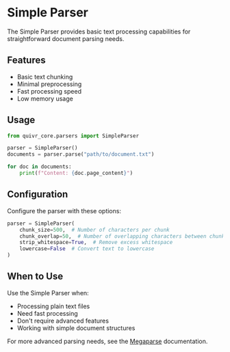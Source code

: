 # Simple Parser

The Simple Parser provides basic text processing capabilities for straightforward document parsing needs.

## Features

- Basic text chunking
- Minimal preprocessing
- Fast processing speed
- Low memory usage

## Usage

```python
from quivr_core.parsers import SimpleParser

parser = SimpleParser()
documents = parser.parse("path/to/document.txt")

for doc in documents:
    print(f"Content: {doc.page_content}")
```

## Configuration

Configure the parser with these options:

```python
parser = SimpleParser(
    chunk_size=500,  # Number of characters per chunk
    chunk_overlap=50,  # Number of overlapping characters between chunks
    strip_whitespace=True,  # Remove excess whitespace
    lowercase=False  # Convert text to lowercase
)
```

## When to Use

Use the Simple Parser when:
- Processing plain text files
- Need fast processing
- Don't require advanced features
- Working with simple document structures

For more advanced parsing needs, see the [Megaparse](/open-source/parsers/megaparse) documentation.
